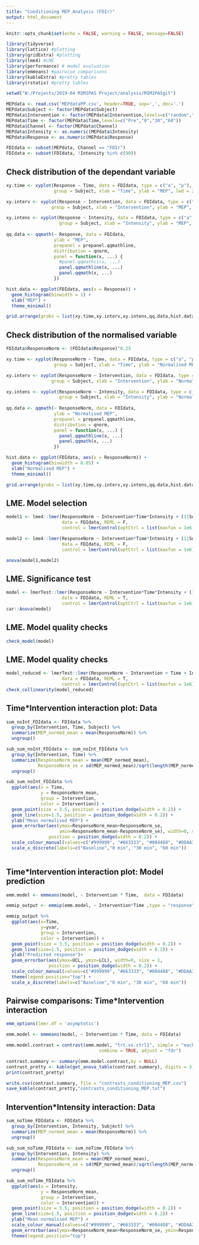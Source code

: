 ```yaml
---
title: "Conditioning MEP Analysis (FDIr)"
output: html_document
---
```


```r
knitr::opts_chunk$set(echo = FALSE, warning = FALSE, message=FALSE)
```

```r
library(tidyverse)
library(lattice) #plotting
library(gridExtra) #plotting
library(lme4) #LME
library(performance) # model evaluation
library(emmeans) #pairwise comparisons
library(kableExtra) #pretty tables
library(rstatix) #pretty tables
```

```r
setwd("W:/Projects/2019-04 M1M1PAS Project/analysis/M1M1PASgit")

MEPdata <- read.csv('MEPdataPP.csv', header=TRUE, sep=',', dec='.')
MEPdata$Subject <- factor(MEPdata$Subject)
MEPdata$Intervention <- factor(MEPdata$Intervention,levels=c("random","negneg","negpos","posneg"))
MEPdata$Time <- factor(MEPdata$Time,levels=c("Pre","0","30","60"))
MEPdata$Channel <- factor(MEPdata$Channel)
MEPdata$Intensity <- as.numeric(MEPdata$Intensity)
MEPdata$Response <- as.numeric(MEPdata$Response)

FDIdata <- subset(MEPdata, Channel == "FDIr")
FDIdata <- subset(FDIdata, !Intensity %in% c(90))
```

## Check distribution of the dependant variable

```r
xy.time <- xyplot(Response ~ Time, data = FDIdata, type = c("a", "p"), pch = 20,
                  group = Subject, xlab = "Time", ylab = "MEP", lwd = 2)

xy.interv <- xyplot(Response ~ Intervention, data = FDIdata, type = c("a", "p"), pch = 20,
                 group = Subject, xlab = "Intervention", ylab = "MEP", lwd = 2)

xy.intens <- xyplot(Response ~ Intensity, data = FDIdata, type = c("a", "p"), pch = 20,
                    group = Subject, xlab = "Intensity", ylab = "MEP", lwd = 2)
                    
qq.data <- qqmath(~ Response, data = FDIdata,
                  ylab = "MEP",
                  prepanel = prepanel.qqmathline,
                  distribution = qnorm,
                  panel = function(x, ...) {
                    #panel.qqmathci(x, ...)
                    panel.qqmathline(x, ...)
                    panel.qqmath(x, ...)
                  })

hist.data <- ggplot(FDIdata, aes(x = Response)) +
  geom_histogram(binwidth = 1) +
  xlab("MEP") +
  theme_minimal()

grid.arrange(grobs = list(xy.time,xy.interv,xy.intens,qq.data,hist.data), ncol = 3, nrow = 2)
```

## Check distribution of the normalised variable

```r
FDIdata$ResponseNorm <- (FDIdata$Response)^0.25

xy.time <- xyplot(ResponseNorm ~ Time, data = FDIdata, type = c("a", "p"), pch = 20,
                  group = Subject, xlab = "Time", ylab = "Normalised MEP", lwd = 2)

xy.interv <- xyplot(ResponseNorm ~ Intervention, data = FDIdata, type = c("a", "p"), pch = 20,
                 group = Subject, xlab = "Intervention", ylab = "Normalised MEP", lwd = 2)

xy.intens <- xyplot(ResponseNorm ~ Intensity, data = FDIdata, type = c("a", "p"), pch = 20,
                    group = Subject, xlab = "Intensity", ylab = "Normalised MEP", lwd = 2)
                    
qq.data <- qqmath(~ ResponseNorm, data = FDIdata,
                  ylab = "Normalised MEP",
                  prepanel = prepanel.qqmathline,
                  distribution = qnorm,
                  panel = function(x, ...) {
                    panel.qqmathline(x, ...)
                    panel.qqmath(x, ...)
                  })

hist.data <- ggplot(FDIdata, aes(x = ResponseNorm)) +
  geom_histogram(binwidth = 0.05) +
  xlab("Normalised MEP") +
  theme_minimal()

grid.arrange(grobs = list(xy.time,xy.interv,xy.intens,qq.data,hist.data), ncol = 3, nrow = 2)

```

## LME. Model selection

```r
model1 <- lme4::lmer(ResponseNorm ~ Intervention*Time*Intensity + (1|Subject),
                     data = FDIdata, REML = F,
                     control = lmerControl(optCtrl = list(maxfun = 1e6)))

model2 <- lme4::lmer(ResponseNorm ~ Intervention*Time*Intensity + (1|Subject/Intervention),
                     data = FDIdata, REML = F,
                     control = lmerControl(optCtrl = list(maxfun = 1e6)))

anova(model1,model2)
```

## LME. Significance test

```r
model <- lmerTest::lmer(ResponseNorm ~ Intervention*Time*Intensity + (1|Subject/Intervention),
                     data = FDIdata, REML = T,
                     control = lmerControl(optCtrl = list(maxfun = 1e6)))
car::Anova(model)
```

## LME. Model quality checks

```r
check_model(model)
```

## LME. Model quality checks

```r
model_reduced <- lmerTest::lmer(ResponseNorm ~ Intervention + Time + Intensity + (1|Subject/Intervention),
                     data = FDIdata, REML = T,
                     control = lmerControl(optCtrl = list(maxfun = 1e6)))
check_collinearity(model_reduced)
```

## Time*Intervention interaction plot: Data

```r
sum_noInt_FDIdata <- FDIdata %>%   
  group_by(Intervention, Time, Subject) %>%  
  summarize(MEP_normed_mean = mean(ResponseNorm)) %>%
  ungroup()

sub_sum_noInt_FDIdata <- sum_noInt_FDIdata %>%   
  group_by(Intervention, Time) %>%  
  summarize(ResponseNorm_mean = mean(MEP_normed_mean),
            ResponseNorm_se = sd(MEP_normed_mean)/sqrt(length(MEP_normed_mean))) %>%
  ungroup()

sub_sum_noInt_FDIdata %>%
  ggplot(aes(x = Time,  
             y = ResponseNorm_mean,
             group = Intervention,  
             color = Intervention)) +    
  geom_point(size = 3.5, position = position_dodge(width = 0.2)) + 
  geom_line(size=1.5, position = position_dodge(width = 0.2)) +
  ylab("Mean normalised MEP") +
  geom_errorbar(aes(ymax=ResponseNorm_mean+ResponseNorm_se,
                    ymin=ResponseNorm_mean-ResponseNorm_se), width=0, size = 1,
                position = position_dodge(width = 0.2)) +
  scale_colour_manual(values=c("#999999", "#663333", "#004488", "#DDAA33")) +
  scale_x_discrete(labels=c("Baseline","0 min", "30 min", "60 min"))
  
```

## Time*Intervention interaction plot: Model prediction

```r
emm.model <- emmeans(model, ~ Intervention * Time,  data = FDIdata)

emmip_output <- emmip(emm.model, ~ Intervention*Time ,type = "response", data = FDIdata, CIs = TRUE, plotit=FALSE)

emmip_output %>%
  ggplot(aes(x=Time, 
             y=yvar,
             group = Intervention,  
             color = Intervention)) +
  geom_point(size = 3.5, position = position_dodge(width = 0.2)) + 
  geom_line(size=1.5, position = position_dodge(width = 0.2)) +
  ylab("Predicted response")+
  geom_errorbar(aes(ymax=UCL, ymin=LCL), width=0, size = 1,
                position = position_dodge(width = 0.2)) +
  scale_colour_manual(values=c("#999999", "#663333", "#004488", "#DDAA33")) +
  theme(legend.position="top") +
  scale_x_discrete(labels=c("Baseline","0 min", "30 min", "60 min"))

```

## Pairwise comparisons: Time*Intervention interaction

```r
emm_options(lmer.df = 'asymptotic') 

emm.model <- emmeans(model, ~ Intervention * Time, data = FDIdata)

emm.model.contrast = contrast(emm.model, "trt.vs.ctrl1", simple = "each",
                                   combine = TRUE, adjust = "fdr")

contrast.summary <- summary(emm.model.contrast,by = NULL)
contrast_pretty <- kable(get_anova_table(contrast.summary), digits = 3)
print(contrast_pretty)

write.csv(contrast.summary, file = "contrasts_conditioning_MEP.csv")
save_kable(contrast_pretty,"contrasts_conditioning_MEP.txt")
```

## Intervention*Intensity interaction: Data

```r
sum_noTime_FDIdata <- FDIdata %>%   
  group_by(Intervention, Intensity, Subject) %>%  
  summarize(MEP_normed_mean = mean(ResponseNorm)) %>%
  ungroup()

sub_sum_noTime_FDIdata <- sum_noTime_FDIdata %>%   
  group_by(Intervention, Intensity) %>%  
  summarize(ResponseNorm_mean = mean(MEP_normed_mean),
            ResponseNorm_se = sd(MEP_normed_mean)/sqrt(length(MEP_normed_mean))) %>%
  ungroup()

sub_sum_noTime_FDIdata %>%
  ggplot(aes(x = Intensity,  
             y = ResponseNorm_mean,
             group = Intervention,  
             color = Intervention)) +    
  geom_point(size = 3.5, position = position_dodge(width = 0.2)) + 
  geom_line(size=1.5, position = position_dodge(width = 0.2)) +
  ylab("Mean normalised MEP") +
  scale_colour_manual(values=c("#999999", "#663333", "#004488", "#DDAA33")) +
  geom_errorbar(aes(ymax=ResponseNorm_mean+ResponseNorm_se, ymin=ResponseNorm_mean-ResponseNorm_se), width=.1, size = 1, position = position_dodge(width = 0.2)) +
  theme(legend.position="top")
```
